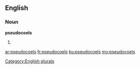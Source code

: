 ==English==

===Noun===
'''pseudocoels'''

# {{plural of|pseudocoel}}

[[Category:English plurals]]

[[ar:pseudocoels]]
[[fr:pseudocoels]]
[[ku:pseudocoels]]
[[my:pseudocoels]]